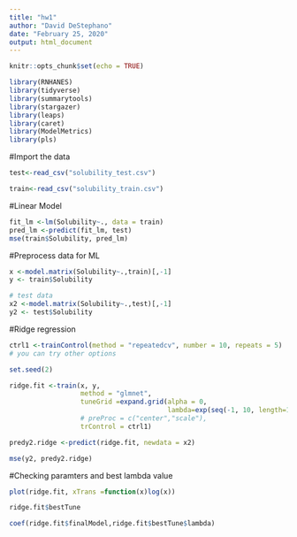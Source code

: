 ```yaml
---
title: "hw1"
author: "David DeStephano"
date: "February 25, 2020"
output: html_document
---
```


```r
knitr::opts_chunk$set(echo = TRUE)
```

```r
library(RNHANES)
library(tidyverse)
library(summarytools)
library(stargazer)
library(leaps)
library(caret)
library(ModelMetrics)
library(pls)
```

#Import the data
```r
test<-read_csv("solubility_test.csv")

train<-read_csv("solubility_train.csv")
```


#Linear Model
```r
fit_lm <-lm(Solubility~., data = train)
pred_lm <-predict(fit_lm, test)
mse(train$Solubility, pred_lm)
```


#Preprocess data for ML
```r
x <-model.matrix(Solubility~.,train)[,-1]
y <- train$Solubility

# test data
x2 <-model.matrix(Solubility~.,test)[,-1]
y2 <- test$Solubility
```



#Ridge regression
```r
ctrl1 <-trainControl(method = "repeatedcv", number = 10, repeats = 5)
# you can try other options

set.seed(2)

ridge.fit <-train(x, y,
                  method = "glmnet",
                  tuneGrid =expand.grid(alpha = 0,
                                        lambda=exp(seq(-1, 10, length=100))),
                  # preProc = c("center","scale"),
                  trControl = ctrl1)

predy2.ridge <-predict(ridge.fit, newdata = x2)

mse(y2, predy2.ridge)
```

#Checking paramters and best lambda value
```r
plot(ridge.fit, xTrans =function(x)log(x))

ridge.fit$bestTune

coef(ridge.fit$finalModel,ridge.fit$bestTune$lambda)
```
